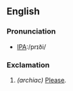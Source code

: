 ==English==

===Pronunciation===
*[[w:International Phonetic Alphabet|IPA]]:/prɪði/

===Exclamation===
''' '''
# ''(archiac)'' [[Please]].